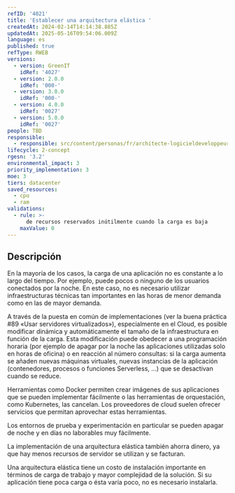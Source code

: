 ```yaml
---
refID: '4021'
title: 'Establecer una arquitectura elástica '
createdAt: 2024-02-14T14:14:38.885Z
updatedAt: 2025-05-16T09:54:06.009Z
language: es
published: true
refType: RWEB
versions:
  - version: GreenIT
    idRef: '4027'
  - version: 2.0.0
    idRef: '000-'
  - version: 3.0.0
    idRef: '000-'
  - version: 4.0.0
    idRef: '0027'
  - version: 5.0.0
    idRef: '0027'
people: TBD
responsible:
  - responsible: src/content/personas/fr/architecte-logicieldeveloppeur.mdx
lifecycle: 2-concept
rgesn: '3.2'
environmental_impact: 3
priority_implementation: 3
moe: 3
tiers: datacenter
saved_resources:
  - cpu
  - ram
validations:
  - rule: >-
      de recursos reservados inútilmente cuando la carga es baja
    maxValue: 0
---
```


## Descripción

En la mayoría de los casos, la carga de una aplicación no es constante a lo largo del tiempo. Por ejemplo, puede pocos o ninguno de los usuarios conectados por la noche. En este caso, no es necesario utilizar infraestructuras técnicas tan importantes en las horas de menor demanda como en las de mayor demanda.

A través de la puesta en común de implementaciones (ver la buena práctica #89 «Usar servidores virtualizados»), especialmente en el Cloud, es posible modificar dinámica y automáticamente el tamaño de la infraestructura en función de la carga. Esta modificación puede obedecer a una programación horaria (por ejemplo de apagar por la noche las aplicaciones utilizadas solo en horas de oficina) o en reacción al número
consultas: si la carga aumenta se añaden nuevas máquinas virtuales, nuevas instancias de la aplicación (contenedores, procesos o funciones Serverless, ...) que se desactivan cuando se reduce.

Herramientas como Docker permiten crear imágenes de sus aplicaciones que se pueden implementar fácilmente o las herramientas de orquestación, como Kubernetes, las cancelan. Los proveedores de cloud suelen ofrecer servicios que permitan aprovechar estas herramientas.

Los entornos de prueba y experimentación en particular se pueden apagar de noche y en días no laborables muy fácilmente.

La implementación de una arquitectura elástica también ahorra dinero, ya que hay menos recursos de servidor se utilizan y se facturan. 

Una arquitectura elástica tiene un costo de instalación importante en términos de carga de trabajo y mayor complejidad de la solución. Si su aplicación tiene poca carga o ésta varía poco, no es necesario instalarla.


